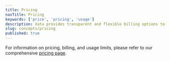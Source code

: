 ```yaml
---
title: Pricing
navTitle: Pricing
keywords: ['price', 'pricing', 'usage']
description: Xata provides transparent and flexible billing options to accommodate user needs
slug: concepts/pricing
published: true
---
```


For information on pricing, billing, and usage limits, please refer to our comprehensive [pricing page](/pricing).
